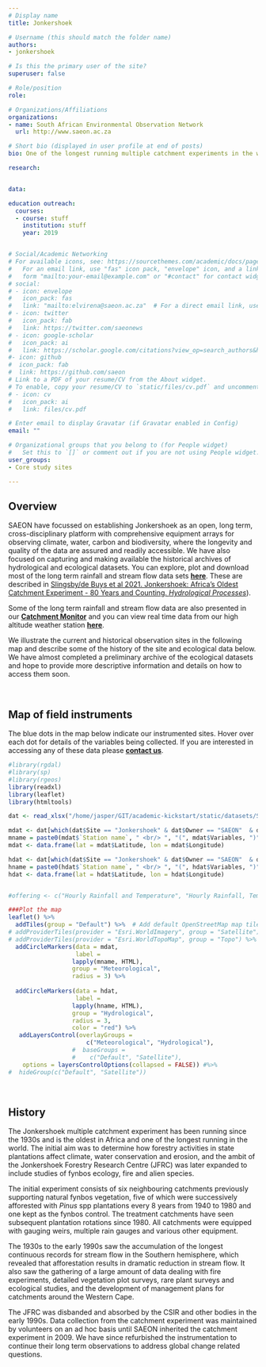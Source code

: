 ```yaml
---
# Display name
title: Jonkershoek

# Username (this should match the folder name)
authors:
- jonkershoek

# Is this the primary user of the site?
superuser: false

# Role/position
role: 

# Organizations/Affiliations
organizations:
- name: South African Environmental Observation Network
  url: http://www.saeon.ac.za

# Short bio (displayed in user profile at end of posts)
bio: One of the longest running multiple catchment experiments in the world.

research:


data: 

education outreach:
  courses:
  - course: stuff
    institution: stuff
    year: 2019


# Social/Academic Networking
# For available icons, see: https://sourcethemes.com/academic/docs/page-builder/#icons
#   For an email link, use "fas" icon pack, "envelope" icon, and a link in the
#   form "mailto:your-email@example.com" or "#contact" for contact widget.
# social:
# - icon: envelope
#   icon_pack: fas
#   link: "mailto:elvirena@saeon.ac.za"  # For a direct email link, use "mailto:test@example.org".
# - icon: twitter
#   icon_pack: fab
#   link: https://twitter.com/saeonews
# - icon: google-scholar
#   icon_pack: ai
#   link: https://scholar.google.com/citations?view_op=search_authors&hl=en&mauthors=SAEON&before_author=Kwbp_-MBAAAJ&astart=0
#- icon: github
#  icon_pack: fab
#  link: https://github.com/saeon
# Link to a PDF of your resume/CV from the About widget.
# To enable, copy your resume/CV to `static/files/cv.pdf` and uncomment the lines below.
# - icon: cv
#   icon_pack: ai
#   link: files/cv.pdf

# Enter email to display Gravatar (if Gravatar enabled in Config)
email: ""

# Organizational groups that you belong to (for People widget)
#   Set this to `[]` or comment out if you are not using People widget.
user_groups:
- Core study sites

---
```

## Overview

SAEON have focussed on establishing Jonkershoek as an open, long term, cross-disciplinary platform with comprehensive equipment arrays for observing climate, water, carbon and biodiversity, where the longevity and quality of the data are assured and readily accessible. We have also focused on capturing and making available the historical archives of hydrological and ecological datasets. You can explore, plot and download most of the long term rainfall and stream flow data sets [**here**](https://ecologi.shinyapps.io/Jonkershoek_Hydro/). These are described in [Slingsby/de Buys et al 2021. Jonkershoek: Africa’s Oldest Catchment Experiment - 80 Years and Counting. *Hydrological Processes*](https://doi.org/10.1002/hyp.14101)).

Some of the long term rainfall and stream flow data are also presented in our [**Catchment Monitor**](/dashboards/catchment/) and you can view real time data from our high altitude weather station [**here**](http://lognet.saeon.ac.za:8088/Dwarsberg/index.html). 

We illustrate the current and historical observation sites in the following map and describe some of the history of the site and ecological data below. We have almost completed a preliminary archive of the ecological datasets and hope to provide more descriptive information and details on how to access them soon.

<br>

## Map of field instruments

The blue dots in the map below indicate our instrumented sites. Hover over each dot for details of the variables being collected. If you are interested in accessing any of these data please [**contact us**](/#contact). 

```r

#library(rgdal)
#library(sp)
#library(rgeos)
library(readxl)
library(leaflet)
library(htmltools)

dat <- read_xlsx("/home/jasper/GIT/academic-kickstart/static/datasets/SAEON_field instrument list.xlsx", sheet = 1)

mdat <- dat[which(dat$Site == "Jonkershoek" & dat$Owner == "SAEON"  & dat$Class %in% c("Meteorological", "Micro meteorological")),]
mname = paste0(mdat$`Station name`, " <br/> ", "(", mdat$Variables, ")")
mdat <- data.frame(lat = mdat$Latitude, lon = mdat$Longitude)

hdat <- dat[which(dat$Site == "Jonkershoek" & dat$Owner == "SAEON"  & dat$Class == "Hydrological"),]
hname = paste0(hdat$`Station name`, " <br/> ", "(", hdat$Variables, ")")
hdat <- data.frame(lat = hdat$Latitude, lon = hdat$Longitude)


#offering <- c("Hourly Rainfall and Temperature", "Hourly Rainfall, Temperature, RH, Wind, Solar Rad", 	"Hourly Rainfall and Temperature")

###Plot the map
leaflet() %>%
  addTiles(group = "Default") %>%  # Add default OpenStreetMap map tiles
# addProviderTiles(provider = "Esri.WorldImagery", group = "Satellite") %>%
# addProviderTiles(provider = "Esri.WorldTopoMap", group = "Topo") %>%
  addCircleMarkers(data = mdat,
                   label = 
                  lapply(mname, HTML), 
                  group = "Meteorological",
                  radius = 3) %>%
  
  addCircleMarkers(data = hdat,
                   label = 
                  lapply(hname, HTML), 
                  group = "Hydrological",
                  radius = 3, 
                  color = "red") %>%
   addLayersControl(overlayGroups = 
                      c("Meteorological", "Hydrological"),
                  #  baseGroups = 
                  #    c("Default", "Satellite"),
    options = layersControlOptions(collapsed = FALSE)) #%>%
#  hideGroup(c("Default", "Satellite"))

```

<br>

## History

The Jonkershoek multiple catchment experiment has been running since the 1930s and is the oldest in Africa and one of the longest running in the world. The initial aim was to determine how forestry activities in state plantations affect climate, water conservation and erosion, and the ambit of the Jonkershoek Forestry Research Centre (JFRC) was later expanded to include studies of fynbos ecology, fire and alien species.

The initial experiment consists of six neighbouring catchments previously supporting natural fynbos vegetation, five of which were successively afforested with *Pinus* spp plantations every 8 years from 1940 to 1980 and one kept as the fynbos control. The treatment catchments have seen subsequent plantation rotations since 1980. All catchments were equipped with gauging weirs, multiple rain gauges and various other equipment.

The 1930s to the early 1990s saw the accumulation of the longest continuous records for stream flow in the Southern hemisphere, which revealed that afforestation results in dramatic reduction in stream flow. It also saw the gathering of a large amount of data dealing with fire experiments, detailed vegetation plot surveys, rare plant surveys and ecological studies, and the development of management plans for catchments around the Western Cape.

The JFRC was disbanded and absorbed by the CSIR and other bodies in the early 1990s. Data collection from the catchment experiment was maintained by volunteers on an ad hoc basis until SAEON inherited the catchment experiment in 2009. We have since refurbished the instrumentation to continue their long term observations to address global change related questions. 



